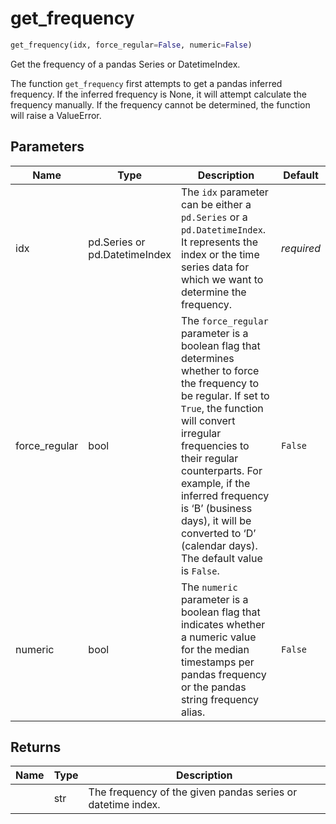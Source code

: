 # get_frequency { #pytimetk.get_frequency }

```python
get_frequency(idx, force_regular=False, numeric=False)
```

Get the frequency of a pandas Series or DatetimeIndex.

The function `get_frequency` first attempts to get a pandas inferred
frequency. If the inferred frequency is None, it will attempt calculate the
frequency manually. If the frequency cannot be determined, the function will
raise a ValueError.

## Parameters {.doc-section .doc-section-parameters}

| Name          | Type                          | Description                                                                                                                                                                                                                                                                                                                                              | Default    |
|---------------|-------------------------------|----------------------------------------------------------------------------------------------------------------------------------------------------------------------------------------------------------------------------------------------------------------------------------------------------------------------------------------------------------|------------|
| idx           | pd.Series or pd.DatetimeIndex | The `idx` parameter can be either a `pd.Series` or a `pd.DatetimeIndex`. It represents the index or the time series data for which we want to determine the frequency.                                                                                                                                                                                   | _required_ |
| force_regular | bool                          | The `force_regular` parameter is a boolean flag that determines whether to force the frequency to be regular. If set to `True`, the function will convert irregular frequencies to their regular counterparts. For example, if the inferred frequency is 'B' (business days), it will be converted to 'D' (calendar days). The default value is `False`. | `False`    |
| numeric       | bool                          | The `numeric` parameter is a boolean flag that indicates whether a numeric value for the median timestamps per pandas frequency or the pandas string frequency alias.                                                                                                                                                                                    | `False`    |

## Returns {.doc-section .doc-section-returns}

| Name   | Type   | Description                                                 |
|--------|--------|-------------------------------------------------------------|
|        | str    | The frequency of the given pandas series or datetime index. |
